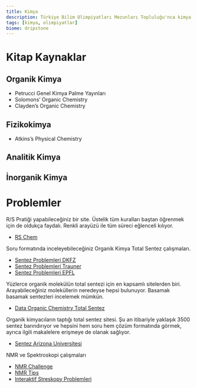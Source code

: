 ```yaml
---
title: Kimya
description: Türkiye Bilim Olimpiyatları Mezunları Topluluğu'nca kimya olimpiyatı için hazırlanan kaynaklar ve dış kaynaklar yer almaktadır.
tags: [kimya, olimpiyatlar]
biome: dripstone
---
```

# Kitap Kaynaklar

## Organik Kimya
- Petrucci Genel Kimya Palme Yayınları
- Solomons’ Organic Chemistry
- Clayden’s Organic Chemistry

## Fizikokimya
- Atkins’s Physical Chemistry

## Analitik Kimya

## İnorganik Kimya

# Problemler
R/S Pratiği yapabileceğiniz bir site. Üstelik tüm kuralları baştan öğrenmek için de oldukça faydalı. Renkli arayüzü ile tüm süreci eğlenceli kılıyor.
- [RS Chem](https://rschemistry.com/)

Soru formatında inceleyebileceğiniz Organik Kimya Total Sentez çalışmaları.
- [Sentez Problemleri DKFZ](https://dkfz.de/en/drugs/Synthesis_Quiz.html)
- [Sentez Problemleri Trauner](https://www.traunergroup.org/denksport)
- [Sentez Problemleri EPFL](https://www.epfl.ch/labs/lcso/synthesis-problems/)

Yüzlerce organik molekülün total sentezi için en kapsamlı sitelerden biri. Arayabileceğiniz moleküllerin neredeyse hepsi bulunuyor. Basamak basamak sentezleri incelemek mümkün.
- [Data Organic Chemistry Total Sentez](https://organicchemistrydata.org/hansreich/resources/syntheses/?page=abscisic-acid-constantino%2F)

Organik kimyacıların taptığı total sentez sitesi. Şu an itibariyle yaklaşık 3500 sentez barındırıyor ve hepsini hem soru hem çözüm formatında görmek, ayrıca ilgili makalelere erişmeye de olanak sağlıyor.
- [Sentez Arizona Universitesi](https://chemistrybydesign.oia.arizona.edu/app/)

NMR ve Spektroskopi çalışmaları
- [NMR Challenge](https://nmr-challenge.uochb.cas.cz/)
- [NMR Tips](https://www.nmr.tips/indexe.html)
- [Interaktif Streskopy Problemleri](https://www.chem.ucalgary.ca/courses/353/WebContent/spectroscopy/index.html)

